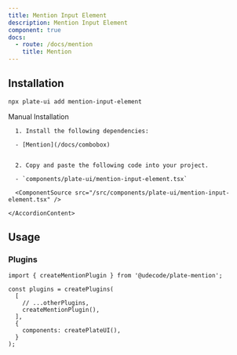 ```yaml
---
title: Mention Input Element
description: Mention Input Element
component: true
docs:
  - route: /docs/mention
    title: Mention
---
```


<ComponentExample src="/src/components/examples/PlaygroundDemo.tsx">
  <PlaygroundDemo id="mention" />
</ComponentExample>

## Installation

```bash
npx plate-ui add mention-input-element
```

<Accordion type="single" collapsible>
  <AccordionItem value="manual-installation">
    <AccordionTrigger>Manual Installation</AccordionTrigger>
    <AccordionContent>

      1. Install the following dependencies:

      - [Mention](/docs/combobox)


      2. Copy and paste the following code into your project.

      - `components/plate-ui/mention-input-element.tsx`

      <ComponentSource src="/src/components/plate-ui/mention-input-element.tsx" />

    </AccordionContent>

  </AccordionItem>
</Accordion>

## Usage

### Plugins

```tsx
import { createMentionPlugin } from '@udecode/plate-mention';

const plugins = createPlugins(
  [
    // ...otherPlugins,
    createMentionPlugin(),
  ],
  {
    components: createPlateUI(),
  }
);
```
